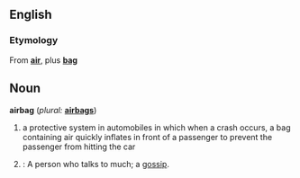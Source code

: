 ==English==

===Etymology===
From '''[[air]]''', plus '''[[bag]]'''

==Noun==
'''airbag'''  (''plural:'' '''[[airbags]]''')
# a protective system in automobiles in which when a crash occurs, a bag containing air quickly inflates in front of a passenger to prevent the passenger from hitting the car
# {{slang}}: A person who talks to much; a [[gossip]].